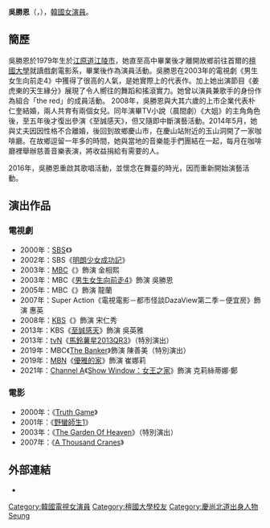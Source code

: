 {{blpunsourced|time=2016-10-09T21:46:14+00:00}}
{{藝人
| 姓名 = 吳勝恩
| 類型 = 女演員
| 相片 = 
| 國籍 = {{KOR}}
| 本名 = 安珍玉（{{lang|ko|안진옥}}）
| 外文名 = 
| 外文 = ko
| 羅馬拼音 = 
| 出生日期 = {{birth_date_and_age|1979|2|8}}
| 出生地點 = {{KOR}}[[江原道_(南韓)|江原道]][[江陵市|江陵市]]
| 語言 = [[韓國語|韓國語]]、[[英語|英語]]
| 配偶 = {{marriage|朴仁奎|2008年9月28日|2014年5月|end=divorced}}
| 教育程度 = [[檀國大學|檀國大學]]戲劇電影學[[學士|學士]]
| 出道日期 = 2000年
}}

'''吳勝恩'''（{{lang-ko|'''오승은'''}}，{{bd|1979年|2月8日|catIdx=O吳}}），[[韓國|韓國]][[女演員|女演員]]。

== 簡歷 ==
吳勝恩於1979年生於[[江原道_(南韓)|江原道]][[江陵市|江陵市]]，她直至高中畢業後才離開故鄉前往首爾的[[檀國大學|檀國大學]]就讀戲劇電影系，畢業後作為演員活動。吳勝恩在2003年的電視劇《男生女生向前走4》中獲得了很高的人氣，是她實際上的代表作。加上她出演節目《姜虎東的天生緣分》展現了令人嚮往的舞蹈和搖滾實力。她曾以演員兼歌手的身份作為組合「the red」的成員活動。 2008年，吳勝恩與大其六歲的上市企業代表朴仁奎結婚，兩人共育有兩個女兒。同年演畢TV小說（晨間劇）《大姐》的主角角色後，至五年後才復出參演《至誠感天》，但又隨即中斷演藝活動。2014年5月，她與丈夫因因性格不合離婚，後回到故鄉慶山市，在慶山站附近的玉山洞開了一家咖啡廳。在故鄉逗留一年多的時間，她與當地的音樂能手們團結在一起，每月在咖啡廳裡舉辦慈善音樂表演，將收益捐給有需要的人。

2016年，吳勝恩重啟其歌唱活動，並懷念在舞臺的時光，因而重新開始演藝活動。

== 演出作品 ==
=== 電視劇 ===
*2000年：[[SBS_(韓國)|SBS]]《{{link-ko|田螺 (電視劇)|골뱅이 (시트콤)|田螺}}》
*2002年：SBS《[[明朗少女成功記|明朗少女成功記]]》
*2003年：[[韓國文化廣播公司|MBC]]《{{link-ko|雪人 (電視劇)|눈사람 (드라마)|雪人}}》飾演 金相熙
*2003年：MBC《[[男生女生向前走|男生女生向前走4]]》飾演 吳勝恩
*2005年：MBC《{{link-ko|金藥局的女兒們|김약국의 딸들 (드라마)}}》飾演 龍蘭
*2007年：Super Action《電視電影－都市怪談DazaView第二季－便宜房》飾演 惠英
*2008年：[[韓國放送公社|KBS]]《{{link-ko|大姐 (韓國電視劇)|큰 언니 (2008년 드라마)|大姐}}》飾演 宋仁秀
*2013年：KBS《[[至誠感天|至誠感天]]》飾演 吳英雅
*2013年：[[tvN|tvN]]《[[馬鈴薯星2013QR3|馬鈴薯星2013QR3]]》（特別演出）
*2019年：MBC《[[The_Banker_(電視劇)|The Banker]]》飾演 陳善美（特別演出）
*2019年：[[MBN|MBN]]《[[優雅的家|優雅的家]]》飾演 崔娜莉
*2021年：[[Channel_A|Channel A]]《[[Show_Window：女王之家|Show Window：女王之家]]》飾演 克莉絲蒂娜·鄭

=== 電影 ===
*2000年：《[[Truth_Game|Truth Game]]》
*2001年：《[[野蠻師生1|野蠻師生1]]》
*2003年：《[[The_Garden_Of_Heaven|The Garden Of Heaven]]》（特別演出）
*2007年：《[[A_Thousand_Cranes|A Thousand Cranes]]》

== 外部連結 ==
* {{instagram|_ohseungeun}}
{{無限女孩}}
{{DEFAULTSORT:Oh Seung-eun}}

[[Category:韓國電視女演員|Category:韓國電視女演員]]
[[Category:檀國大學校友|Category:檀國大學校友]]
[[Category:慶尚北道出身人物|Category:慶尚北道出身人物]]
[[Category:吴姓|Seung]]